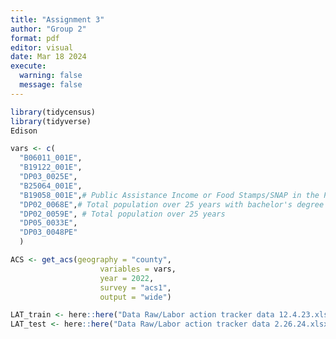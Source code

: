 ```yaml
---
title: "Assignment 3"
author: "Group 2"
format: pdf
editor: visual
date: Mar 18 2024
execute: 
  warning: false
  message: false
---
```


```r
library(tidycensus)
library(tidyverse)
Edison
```

```r
vars <- c(
  "B06011_001E",
  "B19122_001E",
  "DP03_0025E",
  "B25064_001E",
  "B19058_001E",# Public Assistance Income or Food Stamps/SNAP in the Past 12 Months for Households 
  "DP02_0068E",# Total population over 25 years with bachelor's degree or higher
  "DP02_0059E", # Total population over 25 years
  "DP05_0033E",
  "DP03_0048PE"
  )

ACS <- get_acs(geography = "county", 
                    variables = vars, 
                    year = 2022,
                    survey = "acs1", 
                    output = "wide")

LAT_train <- here::here("Data Raw/Labor action tracker data 12.4.23.xlsx")
LAT_test <- here::here("Data Raw/Labor action tracker data 2.26.24.xlsx")
```
